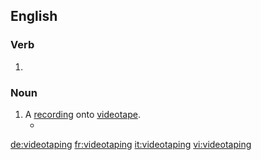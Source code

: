 
==English==

===Verb===
{{head|en|present participle}}

# {{present participle of|videotape|lang=en|nocat=1}}

===Noun===
{{en-noun}}

# A [[record]]ing onto [[videotape]].
#* {{quote-news|year=2009|date=August 26|author=Michael Barbaro|title=Bloomberg Campaign Is Juggernaut of Detail|work=New York Times|url=http://www.nytimes.com/2009/08/26/nyregion/26canvass.html
|passage=The campaign asks potential endorsers to sit for '''videotapings'''; hand over their organization’s mailing list; send letters to their neighbors; and write an opinion piece for newspapers praising Mr. Bloomberg. }}

[[de:videotaping]]
[[fr:videotaping]]
[[it:videotaping]]
[[vi:videotaping]]